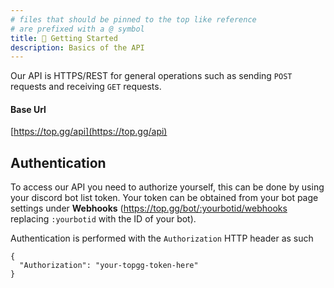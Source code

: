```yaml
---
# files that should be pinned to the top like reference
# are prefixed with a @ symbol
title: 🌟 Getting Started
description: Basics of the API
---
```


Our API is HTTPS/REST for general operations such as sending `POST` requests and receiving `GET` requests.

#### Base Url

[https://top.gg/api](https://top.gg/api)

## Authentication

To access our API you need to authorize yourself, this can be done by using your discord bot list token. Your token can be obtained from your bot page settings under **Webhooks** (https://top.gg/bot/:yourbotid/webhooks replacing `:yourbotid` with the ID of your bot).

Authentication is performed with the `Authorization` HTTP header as such

```json:title=HTTP%20Headers
{
  "Authorization": "your-topgg-token-here"
}
```
